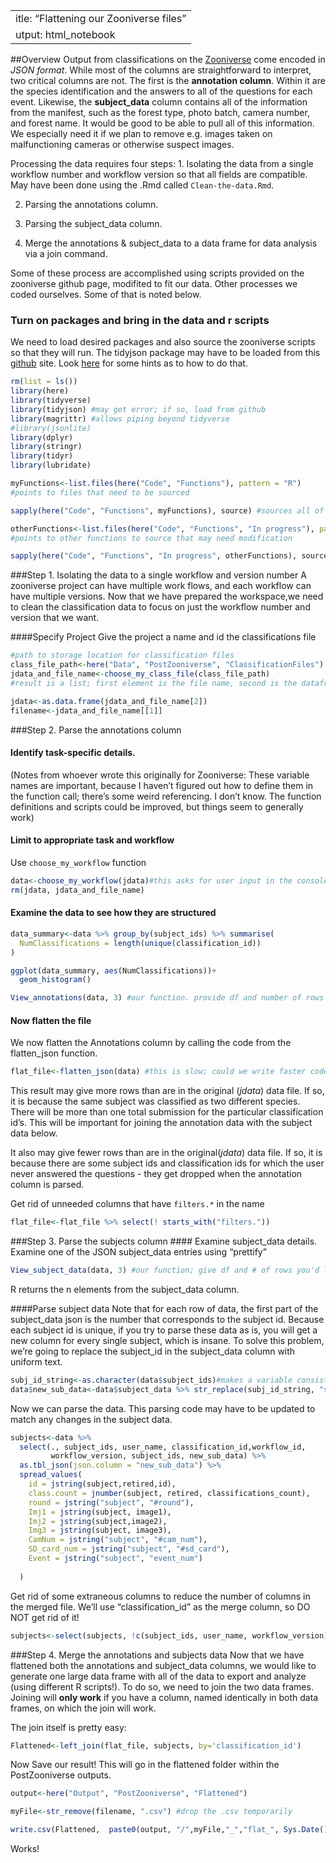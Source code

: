  ---
title: "Flattening our Zooniverse files"
output: html_notebook
---
##Overview
Output from classifications on the [Zooniverse](https://zooniverse.com) come encoded in *JSON format*.  While most of the columns are straightforward to interpret, two critical columns are not.  The first is the **annotation column**.  Within it are the species identification and the answers to all of the questions for each event. Likewise, the **subject_data** column contains all of the information from the manifest, such as the forest type, photo batch, camera number, and forest name.  It would be good to be able to pull all of this information. We especially need it if we plan to remove e.g. images taken on malfunctioning cameras or otherwise suspect images.
 
Processing the data requires four steps:
1. Isolating the data from a single workflow number and workflow version so that all fields are compatible. May have been done using the .Rmd called `Clean-the-data.Rmd`.

2. Parsing the annotations column.

3. Parsing the subject_data column.

4. Merge the annotations & subject_data to a data frame for data analysis via a join command.

Some of these process are accomplished using scripts provided on the zooniverse github page, modifited to fit our data.  Other processes we coded ourselves. Some of that is noted below.

### Turn on packages and bring in the data and r scripts
We need to load desired packages and also source the zooniverse scripts so that they will run. The tidyjson package may have to be loaded from this [github](https://github.com/sailthru/tidyjson) site. Look [here](https://cran.r-project.org/web/packages/githubinstall/vignettes/githubinstall.html) for some hints as to how to do that.

```r
rm(list = ls())
library(here)
library(tidyverse)
library(tidyjson) #may get error; if so, load from github
library(magrittr) #allows piping beyond tidyverse
#library(jsonlite)
library(dplyr)
library(stringr)
library(tidyr)
library(lubridate)

myFunctions<-list.files(here("Code", "Functions"), pattern = "R") 
#points to files that need to be sourced

sapply(here("Code", "Functions", myFunctions), source) #sources all of the functions in the Functions folder.

otherFunctions<-list.files(here("Code", "Functions", "In progress"), pattern = "R")
#points to other functions to source that may need modification

sapply(here("Code", "Functions", "In progress", otherFunctions), source)
```

###Step 1. Isolating the data to a single workflow and version number
A zooniverse project can have multiple work flows, and each workflow can have multiple versions. Now that we have prepared the workspace,we need to clean the classification data to focus on just the workflow number and version that we want.

####Specify Project
Give the project a name and id the classifications file
```r
#path to storage location for classification files 
class_file_path<-here("Data", "PostZooniverse", "ClassificationFiles")
jdata_and_file_name<-choose_my_class_file(class_file_path)
#result is a list; first element is the file name, second is the dataframe. Split this into two items so that I have both for future use.

jdata<-as.data.frame(jdata_and_file_name[2])
filename<-jdata_and_file_name[[1]]
```
###Step 2. Parse the annotations column

#### Identify task-specific details. 
(Notes from whoever wrote this originally for Zooniverse: These variable names are important, because I haven't figured out how to define them in the function call; there's some weird referencing. I don't know. The function definitions and scripts could be improved, but things seem to generally work)

#### Limit to appropriate task and workflow
Use `choose_my_workflow` function 

```r
data<-choose_my_workflow(jdata)#this asks for user input in the console window - need to respond for the function to run.
rm(jdata, jdata_and_file_name)
```
#### Examine the data to see how they are structured
```r
data_summary<-data %>% group_by(subject_ids) %>% summarise(
  NumClassifications = length(unique(classification_id))
) 

ggplot(data_summary, aes(NumClassifications))+
  geom_histogram()
```
```r
View_annotations(data, 3) #our function. provide df and number of rows you'd like to see.
```

#### Now flatten the file
We now flatten the Annotations column by calling the code from the flatten_json function. 
```r
flat_file<-flatten_json(data) #this is slow; could we write faster code?  A problem for another day.
```
This result may give more rows than are in the original (*jdata*) data file.  If so, it is because the same subject was classified as two different species.  There will be more than one total submission for the particular classification id's. This will be important for joining the annotation data with the subject data below.

It also may give fewer rows than are in the original(*jdata*) data file. If so, it is because there are some subject ids and classification ids for which the user never answered the questions - they get dropped when the annotation column is parsed.

Get rid of unneeded columns that have `filters.*` in the name


```r
flat_file<-flat_file %>% select(! starts_with("filters.")) 
```
###Step 3. Parse the subjects column
#### Examine subject_data details.
Examine one of the JSON subject_data entries using "prettify"

```r
View_subject_data(data, 3) #our function; give df and # of rows you'd like displayed
```
R returns the n elements from the subject_data column.  

####Parse subject data
Note that for each row of data, the first part of the subject_data json is the number that corresponds to the subject id.  Because each subject id is unique, if you try to parse these data as is, you will get a new column for every single subject, which is insane.  To solve this problem, we're going to replace the subject_id in the subject_data column with uniform text.

```r
subj_id_string<-as.character(data$subject_ids)#makes a variable consisting of the strings to recognize.  
data$new_sub_data<-data$subject_data %>% str_replace(subj_id_string, "subject") #replace the strings with the word "subject"
```
Now we can parse the data.
This parsing code may have to be updated to match any changes in the subject data.
```r
subjects<-data %>%
  select(., subject_ids, user_name, classification_id,workflow_id,
         workflow_version, subject_ids, new_sub_data) %>%
  as.tbl_json(json.column = "new_sub_data") %>%
  spread_values(
    id = jstring(subject,retired,id),
    class.count = jnumber(subject, retired, classifications_count),
    round = jstring("subject", "#round"),
    Imj1 = jstring(subject, image1),
    Imj2 = jstring(subject,image2),
    Img3 = jstring(subject, image3),
    CamNum = jstring("subject", "#cam_num"),
    SD_card_num = jstring("subject", "#sd_card"),
    Event = jstring("subject", "event_num")
    
  )

```
Get rid of some extraneous columns to reduce the number of columns in the merged file.  We'll use "classification_id" as the merge column, so DO NOT get rid of it!

```r
subjects<-select(subjects, !c(subject_ids, user_name, workflow_version)) #get rid of subject_ids, user_name

```

###Step 4. Merge the annotations and subjects data
Now that we have flattened both the annotations and subject_data columns, we would like to generate one large data frame with all of the data to export and analyze (using different R scripts!).  To do so, we need to join the two data frames.  Joining will **only work** if you have a column, named identically in both data frames, on which the join will work.

The join itself is pretty easy:
```r
Flattened<-left_join(flat_file, subjects, by='classification_id')
```

Now Save our result! This will go in the flattened folder within the PostZooniverse outputs.
```r
output<-here("Output", "PostZooniverse", "Flattened")

myFile<-str_remove(filename, ".csv") #drop the .csv temporarily

write.csv(Flattened,  paste0(output, "/",myFile,"_","flat_", Sys.Date(), ".csv"))

```

Works!

